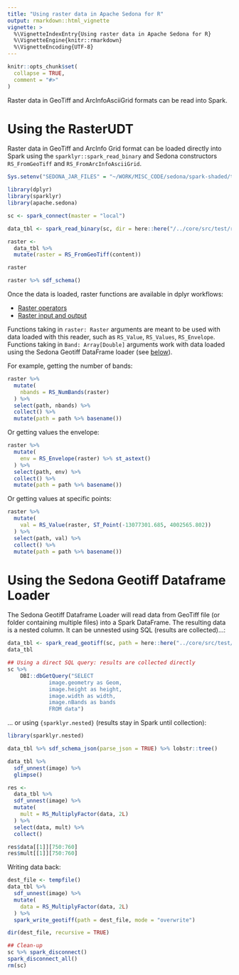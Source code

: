 ```yaml
---
title: "Using raster data in Apache Sedona for R"
output: rmarkdown::html_vignette
vignette: >
  %\VignetteIndexEntry{Using raster data in Apache Sedona for R}
  %\VignetteEngine{knitr::rmarkdown}
  %\VignetteEncoding{UTF-8}
---
```


```r
knitr::opts_chunk$set(
  collapse = TRUE,
  comment = "#>"
)
```


Raster data in GeoTiff and ArcInfoAsciiGrid formats can be read into Spark.

# Using the RasterUDT

Raster data in GeoTiff and ArcInfo Grid format can be loaded directly into Spark using the `sparklyr::spark_read_binary` and Sedona constructors `RS_FromGeoTiff` and `RS_FromArcInfoAsciiGrid`.

```r
Sys.setenv("SEDONA_JAR_FILES" = "~/WORK/MISC_CODE/sedona/spark-shaded/target/sedona-spark-shaded-3.0_2.12-1.4.0-SNAPSHOT.jar:~/WORK/MISC_CODE/sedona/viz/target/sedona-viz-3.0_2.12-1.4.0-SNAPSHOT.jar")
```

```r
library(dplyr)
library(sparklyr)
library(apache.sedona)

sc <- spark_connect(master = "local")

data_tbl <- spark_read_binary(sc, dir = here::here("/../core/src/test/resources/raster/"), name = "data") 

raster <- 
  data_tbl %>% 
  mutate(raster = RS_FromGeoTiff(content))

raster 

raster %>% sdf_schema()
```

 Once the data is loaded, raster functions are available in dplyr workflows:
 
 * [Raster operators](../../api/sql/Raster-operators/)
 * [Raster input and output](../../api/sql/Raster-loader/)
 
Functions taking in `raster: Raster` arguments are meant to be used with data loaded with this reader, such as `RS_Value`, `RS_Values`, `RS_Envelope`. Functions taking in `Band: Array[Double]` arguments work with data loaded using the Sedona Geotiff DataFrame loader (see [below](#Using the Sedona Geotiff Dataframe Loader)).
 

For example, getting the number of bands:
```r
raster %>% 
  mutate(
    nbands = RS_NumBands(raster)
  ) %>% 
  select(path, nbands) %>% 
  collect() %>% 
  mutate(path = path %>% basename())
```

Or getting values the envelope:
```r
raster %>% 
  mutate(
    env = RS_Envelope(raster) %>% st_astext()
  ) %>% 
  select(path, env) %>% 
  collect() %>% 
  mutate(path = path %>% basename())
```

Or getting values at specific points:
```r
raster %>% 
  mutate(
    val = RS_Value(raster, ST_Point(-13077301.685, 4002565.802))
  ) %>% 
  select(path, val) %>% 
  collect() %>% 
  mutate(path = path %>% basename())
```



# Using the Sedona Geotiff Dataframe Loader

The Sedona Geotiff Dataframe Loader will read data from GeoTiff file (or folder containing multiple files) into a Spark DataFrame. The resulting data is a nested column. It can be unnested using SQL (results are collected)...:
```r
data_tbl <- spark_read_geotiff(sc, path = here::here("../core/src/test/resources/raster/"), name = "data", options = list(dropInvalid = TRUE))
data_tbl

## Using a direct SQL query: results are collected directly
sc %>% 
    DBI::dbGetQuery("SELECT 
             image.geometry as Geom, 
             image.height as height, 
             image.width as width, 
             image.nBands as bands 
             FROM data")
```

... or using `{sparklyr.nested}` (results stay in Spark until collection):
```r
library(sparklyr.nested)

data_tbl %>% sdf_schema_json(parse_json = TRUE) %>% lobstr::tree()

data_tbl %>% 
  sdf_unnest(image) %>% 
  glimpse()
```

```r
res <- 
  data_tbl %>% 
  sdf_unnest(image) %>% 
  mutate(
    mult = RS_MultiplyFactor(data, 2L)
  ) %>% 
  select(data, mult) %>% 
  collect()

res$data[[1]][750:760]
res$mult[[1]][750:760]
```


Writing data back:
```r
dest_file <- tempfile()
data_tbl %>% 
  sdf_unnest(image) %>% 
  mutate(
    data = RS_MultiplyFactor(data, 2L)
  ) %>% 
  spark_write_geotiff(path = dest_file, mode = "overwrite")

dir(dest_file, recursive = TRUE)
```


```r
## Clean-up
sc %>% spark_disconnect()
spark_disconnect_all()
rm(sc)
```
